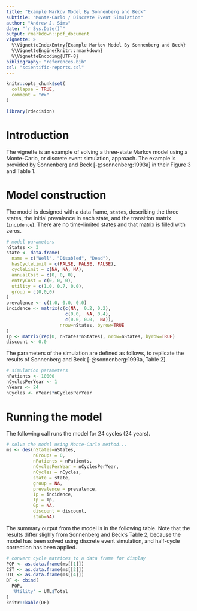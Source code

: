 ```yaml
---
title: "Example Markov Model By Sonnenberg and Beck"
subtitle: "Monte-Carlo / Discrete Event Simulation"
author: "Andrew J. Sims"
date: "`r Sys.Date()`"
output: rmarkdown::pdf_document
vignette: >
  %\VignetteIndexEntry{Example Markov Model By Sonnenberg and Beck}
  %\VignetteEngine{knitr::rmarkdown}
  %\VignetteEncoding{UTF-8}
bibliography: "references.bib"
csl: "scientific-reports.csl"
---
```

```r
knitr::opts_chunk$set(
  collapse = TRUE,
  comment = "#>"
)
```

```r
library(rdecision)
```

# Introduction
The vignette is an example of solving a three-state Markov model using
a Monte-Carlo, or discrete event simulation, approach. The example is 
provided by Sonnenberg and Beck [-@sonnenberg:1993a] in their Figure 3
and Table 1. 

# Model construction
The model is designed with a data frame, `states`, describing the 
three states, the initial prevalance in each state, and the transition
matrix (`incidence`). There are no time-limited states and that matrix
is filled with zeros.
```r
# model parameters
nStates <- 3
state <- data.frame(
  name = c("Well", "Disabled", "Dead"),
  hasCycleLimit = c(FALSE, FALSE, FALSE),
  cycleLimit = c(NA, NA, NA),
  annualCost = c(0, 0, 0),
  entryCost = c(0, 0, 0),
  utility = c(1.0, 0.7, 0.0),
  group = c(0,0,0)
)
prevalence <- c(1.0, 0.0, 0.0)
incidence <- matrix(c(c(NA,  0.2, 0.2),
                      c(0.0,  NA, 0.4),
                      c(0.0, 0.0,  NA)),
                    nrow=nStates, byrow=TRUE
)
Tp <- matrix(rep(0, nStates*nStates), nrow=nStates, byrow=TRUE)
discount <- 0.0
```

The parameters of the simulation are defined as follows, to replicate the
results of Sonnenberg and Beck [-@sonnenberg:1993a, Table 2].
```r
# simulation parameters
nPatients <- 10000
nCyclesPerYear <- 1
nYears <- 24
nCycles <- nYears*nCyclesPerYear
```

# Running the model
The following call runs the model for 24 cycles (24 years).
```r
# solve the model using Monte-Carlo method...
ms <- des(nStates=nStates, 
          nGroups = 0,
          nPatients = nPatients,
          nCyclesPerYear = nCyclesPerYear, 
          nCycles = nCycles,
          state = state, 
          group = NA,
          prevalence = prevalence, 
          Ip = incidence, 
          Tp = Tp, 
          Gp = NA,
          discount = discount,
          stub=NA)
```

The summary output from the model is in the following table. Note that the
results differ slighly from Sonnenberg and Beck's Table 2, because the
model has been solved using discrete event simulation, and half-cycle
correction has been applied.

```r
# convert cycle matrices to a data frame for display
POP <- as.data.frame(ms[[1]])
CST <- as.data.frame(ms[[2]])
UTL <- as.data.frame(ms[[4]])
DF <- cbind(
  POP,
  'Utility' = UTL$Total
)
knitr::kable(DF)
```
